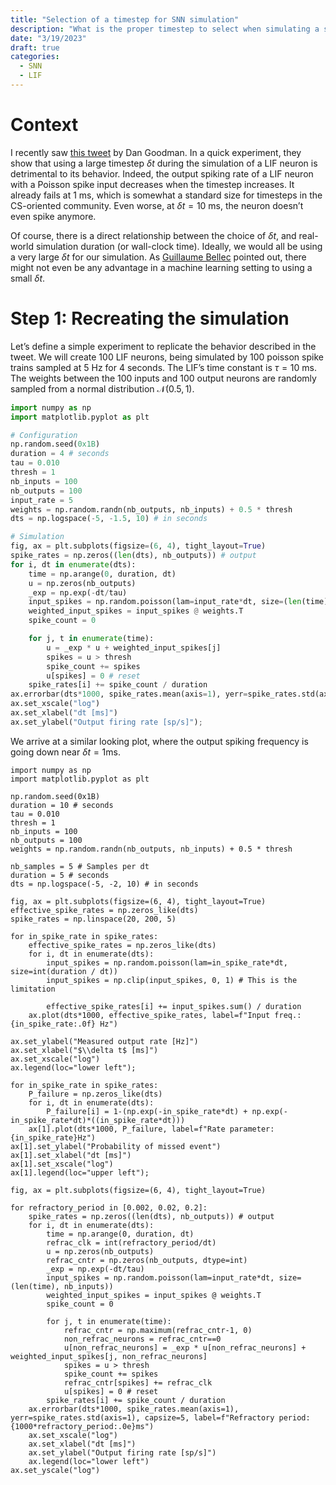 ```yaml
---
title: "Selection of a timestep for SNN simulation"
description: "What is the proper timestep to select when simulating a spiking neural network ? The answer is, of course, it depends. Although, I think the usual assumption is incorrect when using leaky-integrate-and-fire neurons."
date: "3/19/2023"
draft: true
categories:
  - SNN
  - LIF
---
```


# Context

I recently saw [this tweet](https://twitter.com/neuralreckoning/status/1580161403415330816) by Dan Goodman. In a quick experiment, they show that using a large timestep $\delta t$ during the simulation of a LIF neuron is detrimental to its behavior. Indeed, the output spiking rate of a LIF neuron with a Poisson spike input decreases when the timestep increases. It already fails at 1 ms, which is somewhat a standard size for timesteps in the CS-oriented community. Even worse, at $\delta t=10$ ms, the neuron doesn't even spike anymore. 

Of course, there is a direct relationship between the choice of $\delta t$, and real-world simulation duration (or wall-clock time). Ideally, we would all be using a very large $\delta t$ for our simulation. As [Guillaume Bellec](https://twitter.com/BellecGuill/status/1580440789217595394) pointed out, there might not even be any advantage in a machine learning setting to using a small $\delta t$.


# Step 1: Recreating the simulation

Let's define a simple experiment to replicate the behavior described in the tweet. We will create 100 LIF neurons, being simulated by 100 poisson spike trains sampled at 5 Hz for 4 seconds. The LIF's time constant is $\tau=10$ ms. The weights between the 100 inputs and 100 output neurons are randomly sampled from a normal distribution $\mathcal{N}(0.5, 1)$.

```python
import numpy as np
import matplotlib.pyplot as plt

# Configuration
np.random.seed(0x1B)
duration = 4 # seconds
tau = 0.010
thresh = 1
nb_inputs = 100
nb_outputs = 100
input_rate = 5
weights = np.random.randn(nb_outputs, nb_inputs) + 0.5 * thresh
dts = np.logspace(-5, -1.5, 10) # in seconds

# Simulation
fig, ax = plt.subplots(figsize=(6, 4), tight_layout=True)
spike_rates = np.zeros((len(dts), nb_outputs)) # output
for i, dt in enumerate(dts):
    time = np.arange(0, duration, dt)
    u = np.zeros(nb_outputs)
    _exp = np.exp(-dt/tau)
    input_spikes = np.random.poisson(lam=input_rate*dt, size=(len(time), nb_inputs))
    weighted_input_spikes = input_spikes @ weights.T
    spike_count = 0

    for j, t in enumerate(time):
        u = _exp * u + weighted_input_spikes[j]
        spikes = u > thresh
        spike_count += spikes
        u[spikes] = 0 # reset
    spike_rates[i] += spike_count / duration
ax.errorbar(dts*1000, spike_rates.mean(axis=1), yerr=spike_rates.std(axis=1), capsize=5,)
ax.set_xscale("log")
ax.set_xlabel("dt [ms]")
ax.set_ylabel("Output firing rate [sp/s]");
```


We arrive at a similar looking plot, where the output spiking frequency is going down near $\delta t=1$ms. 





```
import numpy as np
import matplotlib.pyplot as plt

np.random.seed(0x1B)
duration = 10 # seconds
tau = 0.010
thresh = 1
nb_inputs = 100
nb_outputs = 100
weights = np.random.randn(nb_outputs, nb_inputs) + 0.5 * thresh

nb_samples = 5 # Samples per dt
duration = 5 # seconds
dts = np.logspace(-5, -2, 10) # in seconds

fig, ax = plt.subplots(figsize=(6, 4), tight_layout=True)
effective_spike_rates = np.zeros_like(dts)
spike_rates = np.linspace(20, 200, 5)

for in_spike_rate in spike_rates:
    effective_spike_rates = np.zeros_like(dts)
    for i, dt in enumerate(dts):
        input_spikes = np.random.poisson(lam=in_spike_rate*dt, size=int(duration / dt))
        input_spikes = np.clip(input_spikes, 0, 1) # This is the limitation
        
        effective_spike_rates[i] += input_spikes.sum() / duration        
    ax.plot(dts*1000, effective_spike_rates, label=f"Input freq.: {in_spike_rate:.0f} Hz")
    
ax.set_ylabel("Measured output rate [Hz]")
ax.set_xlabel("$\\delta t$ [ms]")
ax.set_xscale("log")
ax.legend(loc="lower left");
```





```
for in_spike_rate in spike_rates:
    P_failure = np.zeros_like(dts)
    for i, dt in enumerate(dts):
        P_failure[i] = 1-(np.exp(-in_spike_rate*dt) + np.exp(-in_spike_rate*dt)*((in_spike_rate*dt)))
    ax[1].plot(dts*1000, P_failure, label=f"Rate parameter: {in_spike_rate}Hz")
ax[1].set_ylabel("Probability of missed event")
ax[1].set_xlabel("dt [ms]")
ax[1].set_xscale("log")
ax[1].legend(loc="upper left");
```



```
fig, ax = plt.subplots(figsize=(6, 4), tight_layout=True)

for refractory_period in [0.002, 0.02, 0.2]:
    spike_rates = np.zeros((len(dts), nb_outputs)) # output
    for i, dt in enumerate(dts):
        time = np.arange(0, duration, dt)
        refrac_clk = int(refractory_period/dt)
        u = np.zeros(nb_outputs)
        refrac_cntr = np.zeros(nb_outputs, dtype=int)
        _exp = np.exp(-dt/tau)
        input_spikes = np.random.poisson(lam=input_rate*dt, size=(len(time), nb_inputs))
        weighted_input_spikes = input_spikes @ weights.T
        spike_count = 0

        for j, t in enumerate(time):
            refrac_cntr = np.maximum(refrac_cntr-1, 0)
            non_refrac_neurons = refrac_cntr==0
            u[non_refrac_neurons] = _exp * u[non_refrac_neurons] + weighted_input_spikes[j, non_refrac_neurons]
            spikes = u > thresh
            spike_count += spikes
            refrac_cntr[spikes] += refrac_clk
            u[spikes] = 0 # reset
        spike_rates[i] += spike_count / duration
    ax.errorbar(dts*1000, spike_rates.mean(axis=1), yerr=spike_rates.std(axis=1), capsize=5, label=f"Refractory period: {1000*refractory_period:.0e}ms")
    ax.set_xscale("log")
    ax.set_xlabel("dt [ms]")
    ax.set_ylabel("Output firing rate [sp/s]")
    ax.legend(loc="lower left")
ax.set_yscale("log")
```